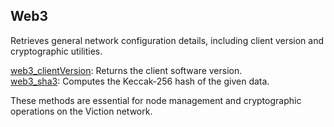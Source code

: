 
<Meta
  title="Viction web3 info| dRPC"
/>

## Web3


Retrieves general network configuration details, including client version and cryptographic utilities.

[web3_clientVersion](/viction-api/web3/web3_clientVersion): Returns the client software version. \
[web3_sha3](/viction-api/web3/web3_sha3): Computes the Keccak-256 hash of the given data.

These methods are essential for node management and cryptographic operations on the Viction network.

<Space h={16} />
<GetStarted />
